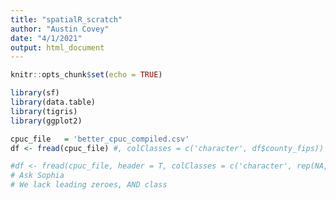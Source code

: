 ```yaml
---
title: "spatialR_scratch"
author: "Austin Covey"
date: "4/1/2021"
output: html_document
---
```


```r
knitr::opts_chunk$set(echo = TRUE)
```

```r
library(sf)
library(data.table)
library(tigris)
library(ggplot2)
```

```r
cpuc_file   = 'better_cpuc_compiled.csv'
df <- fread(cpuc_file) #, colClasses = c('character', df$county_fips))

#df <- fread(cpuc_file, header = T, colClasses = c('character', rep(NA, 10)))
# Ask Sophia
# We lack leading zeroes, AND class
```

```r

```